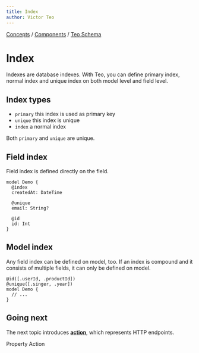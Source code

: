 ```yaml
---
title: Index
author: Victor Teo
---
```



<div className="breadcrumbs">
  <span className="breadcrumb">
    <a href="/concepts">Concepts</a>
  </span>
  <span> / </span>
  <span className="breadcrumb">
    <a href="/concepts/components">Components</a>
  </span>
  <span> / </span>
  <span className="breadcrumb">
    <a href="/concepts/components/teo-schema">Teo Schema</a>
  </span>
</div>

# Index

Indexes are database indexes. With Teo, you can define primary index, normal
index and unique index on both model level and field level.

## Index types

- `primary` this index is used as primary key
- `unique` this index is unique
- `index` a normal index

Both `primary` and `unique` are unique.

## Field index

Field index is defined directly on the field.

```teo showLineNumbers /index/ /unique/ /primary/
model Demo {
  @index
  createdAt: DateTime

  @unique
  email: String?

  @id
  id: Int
}
```

## Model index

Any field index can be defined on model, too. If an index is compound and it
consists of multiple fields, it can only be defined on model.

```teo showLineNumbers /@id/ /@unique/
@id([.userId, .productId])
@unique([.singer, .year])
model Demo {
  // ...
}
```

## Going next

The next topic introduces
[**action**](/concepts/components/teo-server/action), which represents
HTTP endpoints.

<PrevNext>
  <PrevArticle href="/concepts/components/teo-schema/property">Property</PrevArticle>
  <NextArticle href="/concepts/components/teo-schema/action">Action</NextArticle>
</PrevNext>
